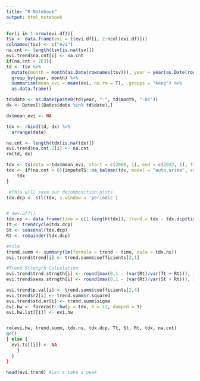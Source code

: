 ```yaml
---
title: "R Notebook"
output: html_notebook
---
```


  

```r

for(i in 1:nrow(evi.df)){
tsv <- data.frame(evi = t(evi.df[i, 2:ncol(evi.df)]))
colnames(tsv) <- c("evi")
na.cnt <- length(tsv[is.na(tsv)])
evi.trend$na.cnt[i] <- na.cnt
if(na.cnt < 263){
td <- tsv %>%
  mutate(month = month(as.Date(rownames(tsv))), year = year(as.Date(rownames(tsv)))) %>%
  group_by(year, month) %>%
  summarise(mean_evi = mean(evi, na.rm = T), .groups = "keep") %>%
  as.data.frame()

td$date <- as.Date(paste0(td$year, "-", td$month, "-01"))
dx <- Dates[!(Dates$date %in% td$date),]

dx$mean_evi <- NA

tdx <- rbind(td, dx) %>%
  arrange(date)

na.cnt <- length(tdx[is.na(tdx)])
evi.trend$na.cnt.2[i] <- na.cnt
rm(td, dx)

tdx <- ts(data = tdx$mean_evi, start = c(2000, 1), end = c(2022, 1), frequency = 12)
tdx <- if(na.cnt > 0){imputeTS::na_kalman(tdx, model = "auto.arima", smooth = T)} else {
    tdx
}

 #This will save our decomposition plots
tdx.dcp <- stl(tdx, s.window = 'periodic')


# dev.off()
tdx.ns <- data.frame(time = c(1:length(tdx)), trend = tdx - tdx.dcp$time.series[,1])
Tt <- trendcycle(tdx.dcp)
St <- seasonal(tdx.dcp)
Rt <- remainder(tdx.dcp)

#tslm
trend.summ <- summary(lm(formula = trend ~ time, data = tdx.ns))
evi.trend$trend[i] <- trend.summ$coefficients[2,1]

#Trend Strength Calculation
evi.trend$trnd.strngth[i] <- round(max(0,1 - (var(Rt)/var(Tt + Rt))), 1)
evi.trend$seas.strngth[i] <- round(max(0,1 - (var(Rt)/var(St + Rt))), 1)

evi.trend$p.val[i] <- trend.summ$coefficients[2,4]
evi.trend$r2[i] <- trend.summ$r.squared
evi.trend$std.er[i] <- trend.summ$sigma
evi.hw <- forecast::hw(y = tdx, h = 12, damped = T)
evi.hw.lst[[i]] <- evi.hw


rm(evi.hw, trend.summ, tdx.ns, tdx.dcp, Tt, St, Rt, tdx, na.cnt)
gc()
} else {
  evi.ts[[i]] <- NA
    }
  }
}

head(evi.trend) #Let's take a peak
```


